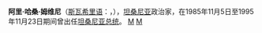 {{Infobox President
| name=阿里·哈桑·姆维尼
| office =坦桑尼亚總統
| image=Ali Hassan Mwinyi.jpg
| order=2
| term_start=1985年11月5日
| term_end=1995年11月23日
| predecessor=[[朱利叶斯·尼雷尔|朱利叶斯·尼雷尔]]
| successor= [[本杰明·姆卡帕|本杰明·姆卡帕]]
| order2             = 第3任[[桑給巴爾總統列表|桑給巴爾總統]]
| office2            = 
| term_start2        = 1984年1月30日
| term_end2          = 1985年10月24日
| predecessor2       = [[阿布德·朱贝|阿布德·朱贝]]
| successor2         = [[伊德里斯·阿卜杜勒·韦克尔|伊德里斯·阿卜杜勒·韦克尔]]
| birth_date=1925年5月8日
| birth_place= {{flag|Zanzibar|1963}}
| party=[[坦桑尼亚革命党|坦桑尼亚革命党]]
| spouse=[[西蒂·姆维尼|西蒂·姆维尼]]（{{lang|sw|Siti Mwinyi}}）
}}
'''阿里·哈桑·姆维尼'''（[[斯瓦希里语|斯瓦希里语]]：'''{{lang|sw|Ali Hassan Mwinyi}}'''，{{bd|1925年|5月8日|catIdx=M}}），[[坦桑尼亚|坦桑尼亚]]政治家，在1985年11月5日至1995年11月23日期间曾出任[[坦桑尼亚总统|坦桑尼亚总统]]。
{{start box}}
{{succession box|[[朱利叶斯·尼雷尔|朱利叶斯·尼雷尔]]|[[本杰明·姆卡帕|本杰明·姆卡帕]]|[[坦桑尼亚总统|坦桑尼亚总统]]|1985年——1995年}}
{{end box}}
{{Africa-poli-bio-stub}}
{{TanzaniaPresidents}}
{{Authority control}}
[[category:坦桑尼亚政治人物|M]]
[[category:坦桑尼亚总统|M]]